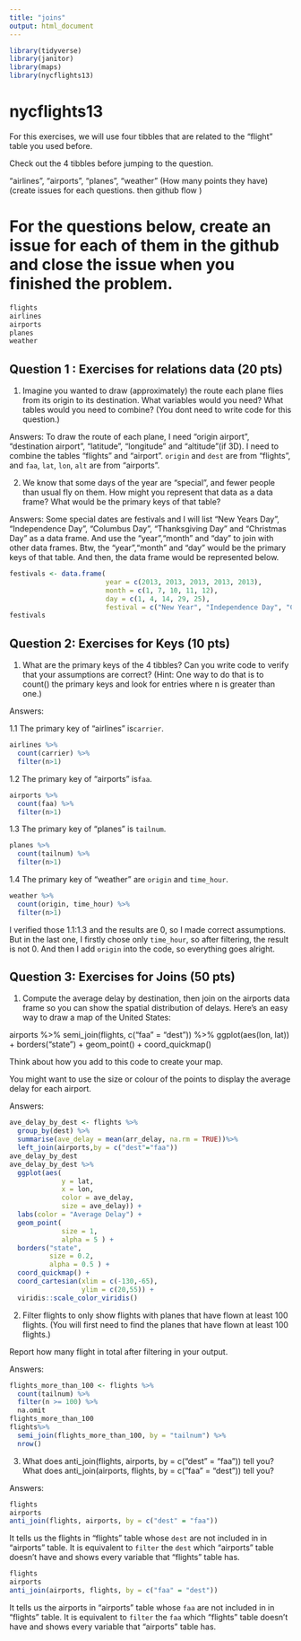 ```yaml
---
title: "joins"
output: html_document
---
```




```r
library(tidyverse)
library(janitor)
library(maps)
library(nycflights13)
```


# nycflights13
For this exercises, we will use four tibbles that are related to the "flight" table you used before.

Check out the 4 tibbles before jumping to the question.

"airlines", "airports", "planes", "weather"
(How many points they have)
(create issues for each questions. then github flow )

# For the questions below, create an issue for each of them in the github and close the issue when you finished the problem.

```r
flights
airlines 
airports 
planes 
weather
```


## Question 1 :  Exercises for relations data (20 pts)

1. Imagine you wanted to draw (approximately) the route each plane flies from its origin to its destination. What variables would you need? What tables would you need to combine?
(You dont need to write code for this question.)

Answers: To draw the route of each plane, I need "origin airport", "destination airport", "latitude", "longitude" and "altitude"(if 3D). I need to combine the tables "flights" and "airport". `origin` and `dest` are from "flights", and `faa`, `lat`, `lon`, `alt` are from "airports".

2. We know that some days of the year are “special”, and fewer people than usual fly on them. How might you represent that data as a data frame? What would be the primary keys of that table? 

Answers: Some special dates are festivals and I will list "New Years Day", "Independence Day", "Columbus Day", "Thanksgiving Day" and "Christmas Day" as a data frame. And use the "year","month" and "day" to join with other data frames. Btw, the "year","month" and "day" would be the primary keys of that table. And then, the data frame would be represented below.

```r
festivals <- data.frame(
                        year = c(2013, 2013, 2013, 2013, 2013), 
                        month = c(1, 7, 10, 11, 12),
                        day = c(1, 4, 14, 29, 25),
                        festival = c("New Year", "Independence Day", "Columbus Day", "Thanksgiving Day", "Christmas Day"))
festivals
```

## Question 2: Exercises for Keys (10 pts)

1. What are the primary keys of the 4 tibbles? Can you write code to verify that your assumptions are correct? 
(Hint: One way to do that is to count() the primary keys and look for entries where n is greater than one.)

Answers: 

1.1 The primary key of "airlines" is`carrier`.

```r
airlines %>% 
  count(carrier) %>% 
  filter(n>1)
``` 

1.2 The primary key of "airports" is`faa`.

```r
airports %>% 
  count(faa) %>% 
  filter(n>1)
```

1.3 The primary key of "planes" is `tailnum`.

```r
planes %>% 
  count(tailnum) %>% 
  filter(n>1)
```

1.4 The primary key of "weather" are `origin` and `time_hour`.

```r
weather %>% 
  count(origin, time_hour) %>% 
  filter(n>1)
```

I verified those 1.1:1.3 and the results are 0, so I made correct assumptions. But in the last one, I firstly chose only `time_hour`, so after filtering, the result is not 0. And then I add `origin` into the code, so everything goes alright.

## Question 3: Exercises for Joins (50 pts)

1. Compute the average delay by destination, then join on the airports data frame so you can show the spatial distribution of delays. Here’s an easy way to draw a map of the United States:

airports %>%
  semi_join(flights, c("faa" = "dest")) %>%
  ggplot(aes(lon, lat)) +
    borders("state") +
    geom_point() +
    coord_quickmap()

Think about how you add to this code to create your map. 

You might want to use the size or colour of the points to display the average delay for each airport.

Answers: 

```r
ave_delay_by_dest <- flights %>%
  group_by(dest) %>% 
  summarise(ave_delay = mean(arr_delay, na.rm = TRUE))%>% 
  left_join(airports,by = c("dest"="faa"))
ave_delay_by_dest
ave_delay_by_dest %>% 
  ggplot(aes(
             y = lat,
             x = lon,
             color = ave_delay,
             size = ave_delay)) +
  labs(color = "Average Delay") +
  geom_point(
             size = 1,
             alpha = 5 ) +
  borders("state", 
          size = 0.2, 
          alpha = 0.5 ) +
  coord_quickmap() +
  coord_cartesian(xlim = c(-130,-65),
                  ylim = c(20,55)) +
  viridis::scale_color_viridis()

```

2. Filter flights to only show flights with planes that have flown at least 100 flights.
(You will first need to find the planes that have flown at least 100 flights.)

Report how many flight in total after filtering in your output. 

Answers: 

```r
flights_more_than_100 <- flights %>% 
  count(tailnum) %>% 
  filter(n >= 100) %>% 
  na.omit 
flights_more_than_100
flights%>% 
  semi_join(flights_more_than_100, by = "tailnum") %>% 
  nrow()
```

3. What does anti_join(flights, airports, by = c("dest" = "faa")) tell you? What does anti_join(airports, flights, by = c("faa" = "dest")) tell you?

Answers: 

```r
flights
airports 
anti_join(flights, airports, by = c("dest" = "faa"))
```

It tells us the flights in "flights" table whose `dest` are not included in in "airports" table. It is equivalent to `filter` the `dest` which "airports" table doesn't have and shows every variable that "flights" table has.

```r
flights
airports 
anti_join(airports, flights, by = c("faa" = "dest")) 
```

It tells us the airports in "airports" table whose `faa` are not included in in "flights" table. It is equivalent to `filter` the `faa` which "flights" table doesn't have and shows every variable that "airports" table has.
